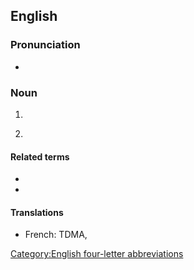 ==English==
{{wikipedia}}

===Pronunciation===
* {{audio|en|en-us-TDMA.ogg|Audio (US)}}

===Noun===
{{en-noun}}

# {{initialism of|en||time division multiple access}}
# {{label|en|mathematics}} {{initialism of|en|[[tridiagonal]] [[matrix]] [[algorithm]]}}

====Related terms====
* {{l|en|FDMA}}
* {{l|en|CDMA}}

====Translations====
{{trans-top|time division multiple access}}
* French: TDMA, {{t|fr|accès multiple à répartition dans le temps}}
{{trans-mid}}
{{trans-bottom}}

[[Category:English four-letter abbreviations]]